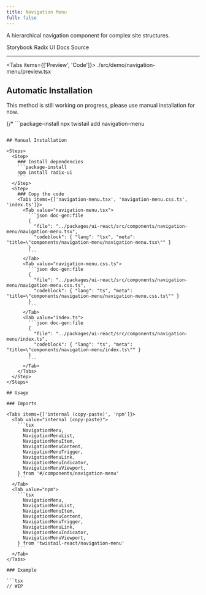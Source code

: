 ```yaml
---
title: Navigation Menu
full: false
---
```


A hierarchical navigation component for complex site structures.

<Badges>
  <BadgeLink href="https://storybook.twistail.com/?path=/docs/layout-components-navigation-menu--docs" external>
    Storybook
  </BadgeLink>
  <BadgeLink href="https://www.radix-ui.com/primitives/docs/components/navigation-menu#api-reference" external>
    Radix UI Docs
  </BadgeLink>
  <BadgeLink href="https://github.com/riipandi/twistail/tree/main/packages/ui-react/src/components/navigation-menu" external>
    Source
  </BadgeLink>
</Badges>

---


<Tabs items={['Preview', 'Code']}>
  <Tab value="Preview" className="rounded-b-xl flex min-h-44 flex-wrap items-start justify-start gap-4 py-20 not-prose">
    <Demo />
  </Tab>
  <Tab value="Code">
    <include cwd lang="tsx">./src/demo/navigation-menu/preview.tsx</include>
  </Tab>
</Tabs>

## Automatic Installation

<Callout type='warn'>
  This method is still working on progress, please use manual installation for now.
</Callout>

{/* ```package-install
npx twistail add navigation-menu
``` */}

## Manual Installation

<Steps>
  <Step>
    ### Install dependencies
    ```package-install
    npm install radix-ui
    ```
  </Step>
  <Step>
    ### Copy the code
    <Tabs items={['navigation-menu.tsx', 'navigation-menu.css.ts', 'index.ts']}>
      <Tab value="navigation-menu.tsx">
        ```json doc-gen:file
        {
          "file": "../packages/ui-react/src/components/navigation-menu/navigation-menu.tsx",
          "codeblock": { "lang": "tsx", "meta": "title=\"components/navigation-menu/navigation-menu.tsx\"" }
        }
        ```
      </Tab>
      <Tab value="navigation-menu.css.ts">
        ```json doc-gen:file
        {
          "file": "../packages/ui-react/src/components/navigation-menu/navigation-menu.css.ts",
          "codeblock": { "lang": "ts", "meta": "title=\"components/navigation-menu/navigation-menu.css.ts\"" }
        }
        ```
      </Tab>
      <Tab value="index.ts">
        ```json doc-gen:file
        {
          "file": "../packages/ui-react/src/components/navigation-menu/index.ts",
          "codeblock": { "lang": "ts", "meta": "title=\"components/navigation-menu/index.ts\"" }
        }
        ```
      </Tab>
    </Tabs>
  </Step>
</Steps>

## Usage

### Imports

<Tabs items={['internal (copy-paste)', 'npm']}>
  <Tab value="internal (copy-paste)">
    ```tsx
      NavigationMenu,
      NavigationMenuList,
      NavigationMenuItem,
      NavigationMenuContent,
      NavigationMenuTrigger,
      NavigationMenuLink,
      NavigationMenuIndicator,
      NavigationMenuViewport,
    } from '#/components/navigation-menu'
    ```
  </Tab>
  <Tab value="npm">
    ```tsx
      NavigationMenu,
      NavigationMenuList,
      NavigationMenuItem,
      NavigationMenuContent,
      NavigationMenuTrigger,
      NavigationMenuLink,
      NavigationMenuIndicator,
      NavigationMenuViewport,
    } from 'twistail-react/navigation-menu'
    ```
  </Tab>
</Tabs>

### Example

```tsx
// WIP
```
